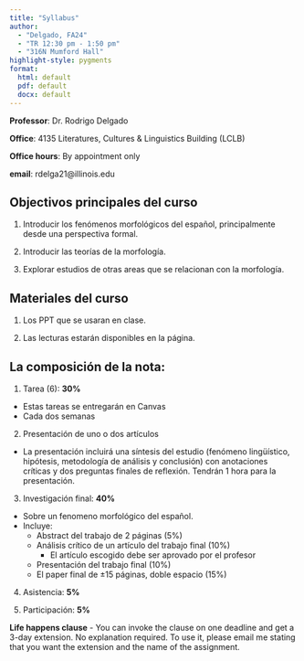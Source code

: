 ```yaml
---
title: "Syllabus"
author:
  - "Delgado, FA24"
  - "TR 12:30 pm - 1:50 pm"
  - "316N Mumford Hall"
highlight-style: pygments
format:
  html: default
  pdf: default
  docx: default
---
```


**Professor**: Dr. Rodrigo Delgado

**Office**: 4135 Literatures, Cultures & Linguistics Building (LCLB)

**Office hours**: By appointment only

**email**: rdelga21\@illinois.edu

## Objectivos principales del curso

1. Introducir los fenómenos morfológicos del español, principalmente desde una perspectiva formal. 

2. Introducir las teorías de la morfología.

3. Explorar estudios de otras areas que se relacionan con la morfología.

## Materiales del curso

1.  Los PPT que se usaran en clase.

2.  Las lecturas estarán disponibles en la página.


## La composición de la nota:

1. Tarea (6): **30%**
- Estas tareas se entregarán en Canvas
- Cada dos semanas 

2. Presentación de uno o dos artículos
- La presentación incluirá	una síntesis del estudio (fenómeno lingüístico, hipótesis, metodología de análisis y conclusión) con anotaciones críticas y dos preguntas finales de reflexión. Tendrán 1 hora para la presentación. 

3. Investigación final: **40%**
- Sobre un fenomeno morfológico del español.
- Incluye: 
    - Abstract del trabajo de 2 páginas (5%)
    - Análisis crítico de un artículo del trabajo final (10%)
        - El artículo escogido debe ser aprovado por el profesor
    - Presentación del trabajo final (10%)
    - El paper final de &pm;15 páginas, doble espacio (15%)
  
4. Asistencia: **5%**

5. Participación: **5%**
    
**Life happens clause** - You can invoke the clause on one deadline and get a 3-day extension. No explanation required. To use it, please email me stating that you want the extension and the name of the assignment.

